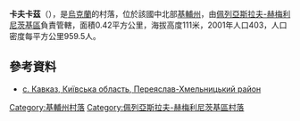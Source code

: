 {{coord|50|4|49|N|31|21|9|E|scale:30000|display=title}}

'''卡夫卡茲'''（{{lang-uk|Кавказ}}），是[[烏克蘭|烏克蘭]]的村落，位於該國中北部[[基輔州|基輔州]]，由[[佩列亞斯拉夫-赫梅利尼茨基區|佩列亞斯拉夫-赫梅利尼茨基區]]負責管轄，面積0.42平方公里，海拔高度111米，2001年人口403，人口密度每平方公里959.5人。

==參考資料==
* [http://w1.c1.rada.gov.ua/pls/z7503/A005?rdat1=02.11.2012&rf7571=16304 с. Кавказ, Київська область, Переяслав-Хмельницький район]

{{DEFAULTSORT:Кавказ}}
[[Category:基輔州村落|Category:基輔州村落]]
[[Category:佩列亞斯拉夫-赫梅利尼茨基區村落|Category:佩列亞斯拉夫-赫梅利尼茨基區村落]]


{{Kiev-geo-stub}}